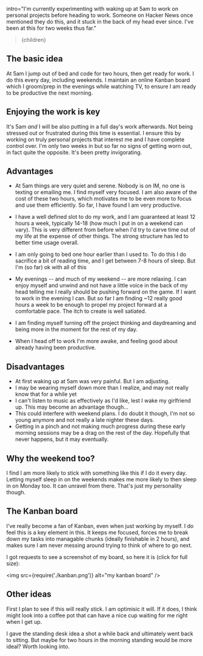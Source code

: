 

intro="I'm currently experimenting with waking up at 5am to work on personal projects before heading to work. Someone on Hacker News once mentioned they do this, and it stuck in the back of my head ever since. I've been at this for two weeks thus far."
>{children}</Article>

## The basic idea
At 5am I jump out of bed and code for two hours, then get ready for work. I do this every day, including weekends. I maintain an online Kanban board which I groom/prep in the evenings while watching TV, to ensure I am ready to be productive the next morning.

## Enjoying the work is key
It's 5am *and* I will be also putting in a full day's work afterwards. Not being stressed out or frustrated during this time is essential. I ensure this by working on truly personal projects that interest me and I have complete control over. I'm only two weeks in but so far no signs of getting worn out, in fact quite the opposite. It's been pretty invigorating.

## Advantages
* At 5am things are very quiet and serene. Nobody is on IM, no one is texting or emailing me. I find myself very focused. I am also aware of the cost of these two hours, which motivates me to be even more to focus and use them efficiently. So far, I have found I am very productive.
* I have a well defined slot to do my work, and I am guaranteed at least 12 hours a week, typically 14-18 (how much I put in on a weekend can vary). This is very different from before when I'd try to carve time out of my life at the expense of other things. The strong structure has led to better time usage overall.
	
* I am only going to bed one hour earlier than I used to. To do this I do sacrifice a bit of reading time, and I get between 7-8 hours of sleep. But I'm (so far) ok with all of this
	
* My evenings -- and much of my weekend -- are more relaxing. I can enjoy myself and unwind and not have a little voice in the back of my head telling me I really should be pushing forward on the game. If I want to work in the evening I can. But so far I am finding ~12 really good hours a week to be enough to propel my project forward at a comfortable pace. The itch to create is well satiated.
* I am finding myself turning off the project thinking and daydreaming and being more in the moment for the rest of my day.
* When I head off to work I'm more awake, and feeling good about already having been productive.

## Disadvantages
* At first waking up at 5am was very painful. But I am adjusting.
* I may be wearing myself down more than I realize, and may not really know that for a while yet
* I can't listen to music as effectively as I'd like, lest I wake my girlfriend up. This may become an advantage though...
* This could interfere with weekend plans. I do doubt it though, I'm not so young anymore and not really a late nighter these days.
* Getting in a pinch and not making much progress during these early morning sessions may be a drag on the rest of the day. Hopefully that never happens, but it may eventually.

## Why the weekend too?
I find I am more likely to stick with something like this if I do it every day. Letting myself sleep in on the weekends makes me more likely to then sleep in on Monday too. It can unravel from there. That's just my personality though.

## The Kanban board
I've really become a fan of Kanban, even when just working by myself. I do feel this is a key element in this. It keeps me focused, forces me to break down my tasks into managable chunks (ideally finishable in 2 hours), and makes sure I am never messing around trying to think of where to go next.

I got requests to see a screenshot of my board, so here it is (click for full size):

<img src={require('./kanban.png')} alt="my kanban board" />

## Other ideas
First I plan to see if this will really stick. I am optimisic it will. If it does, I think might look into a coffee pot that can have a nice cup waiting for me right when I get up. 

I gave the standing desk idea a shot a while back and ultimately went back to sitting. But maybe for two hours in the morning standing would be more ideal? Worth looking into.

